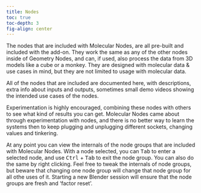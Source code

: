 ```yaml
---
title: Nodes
toc: true
toc-depth: 3
fig-align: center
---
```


The nodes that are included with Molecular Nodes, are all pre-built and included with the add-on.
They work the same as any of the other nodes inside of Geometry Nodes, and can, if used, also process the data from 3D models like a cube or a monkey.
They are designed with molecular data & use cases in mind, but they are not limited to usage with molecular data.

All of the nodes that are included are documented here, with descriptions, extra info about inputs and outputs, sometimes small demo videos showing the intended use cases of the nodes.

Experimentation is highly encouraged, combining these nodes with others to see what kind of results you can get.
Molecular Nodes came about through experimentation with nodes, and there is no better way to learn the systems then to keep plugging and unplugging different sockets, changing values and tinkering.

At any point you can view the internals of the node groups that are included with Molecular Nodes.
With a node selected, you can <kbd>Tab</kbd> to enter a selected node, and use <kbd>Ctrl</kbd> + <kbd>Tab</kbd> to exit the node group.
You can also do the same by right clicking.
Feel free to tweak the internals of node groups, but beware that changing one node group will change that node group for all othe uses of it.
Starting a new Blender session will ensure that the node groups are fresh and 'factor reset'.